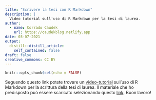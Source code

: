 ```yaml
---
title: "Scrivere la tesi con R Markdown"
description: |
  Video tutorial sull'uso di R Markdown per la tesi di laurea.
author:
  - name: Corrado Caudek
    url: https://caudekblog.netlify.app
date: 03-07-2021
output:
  distill::distill_article:
    self_contained: false
draft: false
creative_commons: CC BY
---
```



```r
knitr::opts_chunk$set(echo = FALSE)
```

Seguendo questo link potete trovare un [video-tutorial](https://drive.google.com/file/d/1rdcVgjB3Pv3NQcC2pO1Cew5rX6BnE69H/view?usp=sharing) sull'uso di R Markdown per la scrittura della tesi di laurea. Il materiale che ho predisposto può essere scaricato selezionando questo [link](https://drive.google.com/file/d/1wDrCDQEAX5ZtROl3Uyz1E0nR5KSiyv6m/view?usp=sharing). Buon lavoro!




